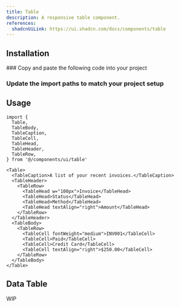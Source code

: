 ```yaml
---
title: Table
description: A responsive table component.
references:
  shadcnUiLink: https://ui.shadcn.com/docs/components/table
---
```


<ComponentPreview name="table" withRecipe />

## Installation

<Steps>
### Copy and paste the following code into your project

<ComponentSource name="table" />

### Update the import paths to match your project setup

</Steps>

## Usage

```tsx
import {
  Table,
  TableBody,
  TableCaption,
  TableCell,
  TableHead,
  TableHeader,
  TableRow,
} from '@/components/ui/table'
```

```tsx
<Table>
  <TableCaption>A list of your recent invoices.</TableCaption>
  <TableHeader>
    <TableRow>
      <TableHead w="100px">Invoice</TableHead>
      <TableHead>Status</TableHead>
      <TableHead>Method</TableHead>
      <TableHead textAlign="right">Amount</TableHead>
    </TableRow>
  </TableHeader>
  <TableBody>
    <TableRow>
      <TableCell fontWeight="medium">INV001</TableCell>
      <TableCell>Paid</TableCell>
      <TableCell>Credit Card</TableCell>
      <TableCell textAlign="right">$250.00</TableCell>
    </TableRow>
  </TableBody>
</Table>
```

## Data Table

<Callout emoji="⚒️">WIP</Callout>
